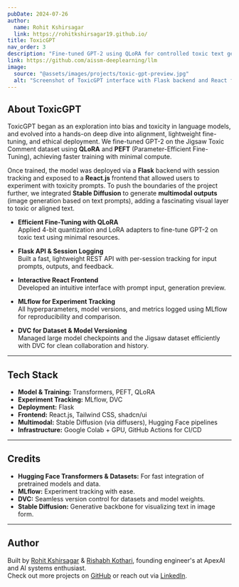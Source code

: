 ```yaml
---
pubDate: 2024-07-26
author:
  name: Rohit Kshirsagar
  link: https://rohitkshirsagar19.github.io/
title: ToxicGPT
nav_order: 3
description: "Fine-tuned GPT-2 using QLoRA for controlled toxic text generation and multimodal experimentation"
link: https://github.com/aissm-deeplearning/llm
image:
  source: "@assets/images/projects/toxic-gpt-preview.jpg"
  alt: "Screenshot of ToxicGPT interface with Flask backend and React frontend"
---
```


## About ToxicGPT

ToxicGPT began as an exploration into bias and toxicity in language models, and evolved into a hands-on deep dive into alignment, lightweight fine-tuning, and ethical deployment. We fine-tuned GPT-2 on the Jigsaw Toxic Comment dataset using **QLoRA** and **PEFT** (Parameter-Efficient Fine-Tuning), achieving faster training with minimal compute.

Once trained, the model was deployed via a **Flask** backend with session tracking and exposed to a **React.js** frontend that allowed users to experiment with toxicity prompts. To push the boundaries of the project further, we integrated **Stable Diffusion** to generate **multimodal outputs** (image generation based on text prompts), adding a fascinating visual layer to toxic or aligned text.

- **Efficient Fine-Tuning with QLoRA**  
  Applied 4-bit quantization and LoRA adapters to fine-tune GPT-2 on toxic text using minimal resources.

- **Flask API & Session Logging**  
  Built a fast, lightweight REST API with per-session tracking for input prompts, outputs, and feedback.

- **Interactive React Frontend**  
  Developed an intuitive interface with prompt input, generation preview.

- **MLflow for Experiment Tracking**  
  All hyperparameters, model versions, and metrics logged using MLflow for reproducibility and comparison.

- **DVC for Dataset & Model Versioning**  
  Managed large model checkpoints and the Jigsaw dataset efficiently with DVC for clean collaboration and history.

---

## Tech Stack

- **Model & Training:** Transformers, PEFT, QLoRA
- **Experiment Tracking:** MLflow, DVC
- **Deployment:** Flask
- **Frontend:** React.js, Tailwind CSS, shadcn/ui
- **Multimodal:** Stable Diffusion (via diffusers), Hugging Face pipelines
- **Infrastructure:** Google Colab + GPU, GitHub Actions for CI/CD

---

## Credits

- **Hugging Face Transformers & Datasets:** For fast integration of pretrained models and data.
- **MLflow:** Experiment tracking with ease.
- **DVC:** Seamless version control for datasets and model weights.
- **Stable Diffusion:** Generative backbone for visualizing text in image form.

---

## Author

Built by [Rohit Kshirsagar](https://rohitkshirsagar19.github.io/) & [Rishabh Kothari](https://rishabhk103.github.io/), founding engineer's at ApexAI and AI systems enthusiast.  
Check out more projects on [GitHub](https://github.com/rohitkshirsagar19) or reach out via [LinkedIn](https://linkedin.com/in/rohitkshirsagar19).
